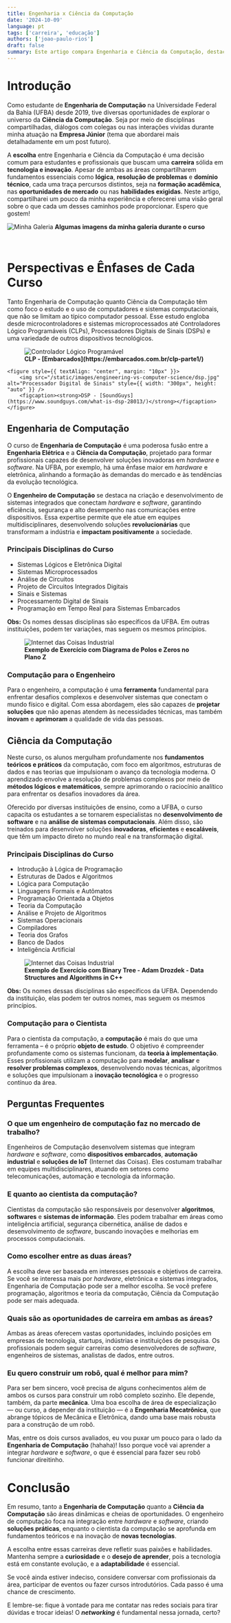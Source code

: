 ```yaml
---
title: Engenharia x Ciência da Computação
date: '2024-10-09'
language: pt
tags: ['carreira', 'educação']
authors: ['joao-paulo-rios']
draft: false
summary: Este artigo compara Engenharia e Ciência da Computação, destacando suas diferenças em formação, habilidades e oportunidades de carreira.
---
```


# Introdução

Como estudante de **Engenharia de Computação** na Universidade Federal da Bahia (UFBA) desde 2019, tive diversas oportunidades de explorar o universo da **Ciência da Computação**. Seja por meio de disciplinas compartilhadas, diálogos com colegas ou nas interações vividas durante minha atuação na **Empresa Júnior** (tema que abordarei mais detalhadamente em um post futuro).

A **escolha** entre Engenharia e Ciência da Computação é uma decisão comum para estudantes e profissionais que buscam uma **carreira** sólida em **tecnologia e inovação**. Apesar de ambas as áreas compartilharem fundamentos essenciais como **lógica**, **resolução de problemas** e **domínio técnico**, cada uma traça percursos distintos, seja na **formação acadêmica**, nas **oportunidades de mercado** ou nas **habilidades exigidas**. Neste artigo, compartilharei um pouco da minha experiência e oferecerei uma visão geral sobre o que cada um desses caminhos pode proporcionar. Espero que gostem!   

![Minha Galeria](/static/images/engineering-vs-computer-science/gallery.png)
**Algumas imagens da minha galeria durante o curso**

<br />

# Perspectivas e Ênfases de Cada Curso

Tanto Engenharia de Computação quanto Ciência da Computação têm como foco o estudo e o uso de computadores e sistemas computacionais, que não se limitam ao típico computador pessoal. Esse estudo engloba desde microcontroladores e sistemas microprocessados até Controladores Lógico Programáveis (CLPs), Processadores Digitais de Sinais (DSPs) e uma variedade de outros dispositivos tecnológicos.

<div style={{ display: "flex", justifyContent: "space-around", alignItems: "center" }}>
    <figure style={{ textAlign: "center", margin: "10px" }}>
        <img src="/static/images/engineering-vs-computer-science/plc.jpeg" alt="Controlador Lógico Programável" style={{ width: "300px", height: "auto" }} />
        <figcaption><strong>CLP - [Embarcados](https://embarcados.com.br/clp-parte1/)</strong></figcaption>
    </figure>
    
    <figure style={{ textAlign: "center", margin: "10px" }}>
        <img src="/static/images/engineering-vs-computer-science/dsp.jpg" alt="Processador Digital de Sinais" style={{ width: "300px", height: "auto" }} />
        <figcaption><strong>DSP - [SoundGuys](https://www.soundguys.com/what-is-dsp-28013/)</strong></figcaption>
    </figure>
</div>

## Engenharia de Computação

O curso de **Engenharia de Computação** é uma poderosa fusão entre a **Engenharia Elétrica** e a **Ciência da Computação**, projetado para formar profissionais capazes de desenvolver soluções inovadoras em _hardware_ e _software_. Na UFBA, por exemplo, há uma ênfase maior em _hardware_ e eletrônica, alinhando a formação às demandas do mercado e às tendências da evolução tecnológica.

O **Engenheiro de Computação** se destaca na criação e desenvolvimento de sistemas integrados que conectam _hardware_ e _software_, garantindo eficiência, segurança e alto desempenho nas comunicações entre dispositivos. Essa expertise permite que ele atue em equipes multidisciplinares, desenvolvendo soluções **revolucionárias** que transformam a indústria e **impactam positivamente** a sociedade.

### Principais Disciplinas do Curso

-   Sistemas Lógicos e Eletrônica Digital
-   Sistemas Microprocessados
-   Análise de Circuitos
-   Projeto de Circuitos Integrados Digitais
-   Sinais e Sistemas
-   Processamento Digital de Sinais
-   Programação em Tempo Real para Sistemas Embarcados

**Obs:** Os nomes dessas disciplinas são específicos da UFBA. Em outras instituições, podem ter variações, mas seguem os mesmos princípios.

<figure style={{ display: "flex", flexDirection: "column", alignItems: "center" }}>
    <img src="/static/images/engineering-vs-computer-science/dsp1.png" alt="Internet das Coisas Industrial" />
    <figcaption style={{ textAlign: "center" }}>
        <strong>Exemplo de Exercício com Diagrama de Polos e Zeros no Plano Z</strong>
    </figcaption>
</figure>

### Computação para o Engenheiro

Para o engenheiro, a computação é uma **ferramenta** fundamental para enfrentar desafios complexos e desenvolver sistemas que conectam o mundo físico e digital. Com essa abordagem, eles são capazes de **projetar soluções** que não apenas atendem às necessidades técnicas, mas também **inovam** e **aprimoram** a qualidade de vida das pessoas.

## Ciência da Computação

Neste curso, os alunos mergulham profundamente nos **fundamentos teóricos e práticos** da computação, com foco em algoritmos, estruturas de dados e nas teorias que impulsionam o avanço da tecnologia moderna. O aprendizado envolve a resolução de problemas complexos por meio de **métodos lógicos e matemáticos**, sempre aprimorando o raciocínio analítico para enfrentar os desafios inovadores da área.

Oferecido por diversas instituições de ensino, como a UFBA, o curso capacita os estudantes a se tornarem especialistas no **desenvolvimento de software** e na **análise de sistemas computacionais**. Além disso, são treinados para desenvolver soluções **inovadoras**, **eficientes** e **escaláveis**, que têm um impacto direto no mundo real e na transformação digital.

### Principais Disciplinas do Curso

-   Introdução à Lógica de Programação
-   Estruturas de Dados e Algoritmos
-   Lógica para Computação
-   Linguagens Formais e Autômatos
-   Programação Orientada a Objetos
-   Teoria da Computação
-   Análise e Projeto de Algoritmos
-   Sistemas Operacionais
-   Compiladores
-   Teoria dos Grafos
-   Banco de Dados
-   Inteligência Artificial

<figure style={{ display: "flex", flexDirection: "column", alignItems: "center" }}>
    <img src="/static/images/engineering-vs-computer-science/binary-tree.png" alt="Internet das Coisas Industrial" />
    <figcaption style={{ textAlign: "center" }}>
        <strong>Exemplo de Exercício com Binary Tree - Adam Drozdek - Data Structures and Algorithms in C++</strong>
    </figcaption>
</figure>

**Obs:** Os nomes dessas disciplinas são específicos da UFBA. Dependendo da instituição, elas podem ter outros nomes, mas seguem os mesmos princípios.

### Computação para o Cientista

Para o cientista da computação, a **computação** é mais do que uma ferramenta – é o próprio **objeto de estudo**. O objetivo é compreender profundamente como os sistemas funcionam, da **teoria à implementação**. Esses profissionais utilizam a computação para **modelar**, **analisar** e **resolver problemas complexos**, desenvolvendo novas técnicas, algoritmos e soluções que impulsionam a **inovação tecnológica** e o progresso contínuo da área.

## Perguntas Frequentes

### O que um engenheiro de computação faz no mercado de trabalho?

Engenheiros de Computação desenvolvem sistemas que integram *hardware* e _software_, como **dispositivos embarcados**, **automação industrial** e **soluções de IoT** (Internet das Coisas). Eles costumam trabalhar em equipes multidisciplinares, atuando em setores como telecomunicações, automação e tecnologia da informação.

### E quanto ao cientista da computação?

Cientistas da computação são responsáveis por desenvolver **algoritmos**, **softwares** e **sistemas de informação**. Eles podem trabalhar em áreas como inteligência artificial, segurança cibernética, análise de dados e desenvolvimento de _software_, buscando inovações e melhorias em processos computacionais.

### Como escolher entre as duas áreas?

A escolha deve ser baseada em interesses pessoais e objetivos de carreira. Se você se interessa mais por _hardware_, eletrônica e sistemas integrados, Engenharia de Computação pode ser a melhor escolha. Se você prefere programação, algoritmos e teoria da computação, Ciência da Computação pode ser mais adequada.

### Quais são as oportunidades de carreira em ambas as áreas?

Ambas as áreas oferecem vastas oportunidades, incluindo posições em empresas de tecnologia, startups, indústrias e instituições de pesquisa. Os profissionais podem seguir carreiras como desenvolvedores de _software_, engenheiros de sistemas, analistas de dados, entre outros.

### Eu quero construir um robô, qual é melhor para mim?

Para ser bem sincero, você precisa de alguns conhecimentos além de ambos os cursos para construir um robô completo sozinho. Ele depende, também, da parte **mecânica**. Uma boa escolha de área de especialização — ou curso, a depender da instituição — é a **Engenharia Mecatrônica**, que abrange tópicos de Mecânica e Eletrônica, dando uma base mais robusta para a construção de um robô.

Mas, entre os dois cursos avaliados, eu vou puxar um pouco para o lado da **Engenharia de Computação** (hahaha)! Isso porque você vai aprender a integrar _hardware_ e _software_, o que é essencial para fazer seu robô funcionar direitinho.

# Conclusão

Em resumo, tanto a **Engenharia de Computação** quanto a **Ciência da Computação** são áreas dinâmicas e cheias de oportunidades. O engenheiro de computação foca na integração entre _hardware_ e _software_, criando **soluções práticas**, enquanto o cientista da computação se aprofunda em fundamentos teóricos e na inovação de **novas tecnologias**.

A escolha entre essas carreiras deve refletir suas paixões e habilidades. Mantenha sempre a **curiosidade** e o **desejo de aprender**, pois a tecnologia está em constante evolução, e a **adaptabilidade** é essencial.

Se você ainda estiver indeciso, considere conversar com profissionais da área, participar de eventos ou fazer cursos introdutórios. Cada passo é uma chance de crescimento.

E lembre-se: fique à vontade para me contatar nas redes sociais para tirar dúvidas e trocar ideias! O **_networking_** é fundamental nessa jornada, certo?